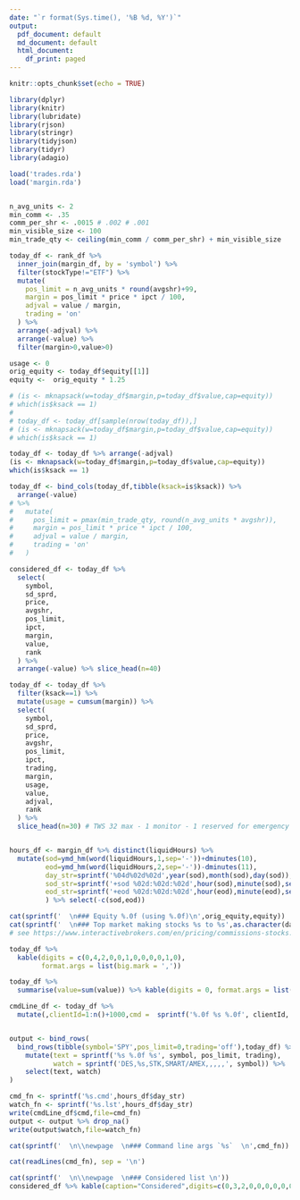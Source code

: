 ```yaml
---
date: "`r format(Sys.time(), '%B %d, %Y')`"
output:
  pdf_document: default
  md_document: default
  html_document:
    df_print: paged
---
```


```r
knitr::opts_chunk$set(echo = TRUE)
```

```r
library(dplyr)
library(knitr)
library(lubridate)
library(rjson)
library(stringr)
library(tidyjson)
library(tidyr)
library(adagio)
```

```r
load('trades.rda')
load('margin.rda')


n_avg_units <- 2
min_comm <- .35
comm_per_shr <- .0015 # .002 # .001  
min_visible_size <- 100
min_trade_qty <- ceiling(min_comm / comm_per_shr) + min_visible_size

today_df <- rank_df %>%
  inner_join(margin_df, by = 'symbol') %>%
  filter(stockType!="ETF") %>%
  mutate(
    pos_limit = n_avg_units * round(avgshr)+99,
    margin = pos_limit * price * ipct / 100,
    adjval = value / margin,
    trading = 'on'
  ) %>%
  arrange(-adjval) %>%
  arrange(-value) %>%
  filter(margin>0,value>0)

usage <- 0
orig_equity <- today_df$equity[[1]]
equity <-  orig_equity * 1.25

```
```r
# (is <- mknapsack(w=today_df$margin,p=today_df$value,cap=equity))
# which(is$ksack == 1)
# 
# today_df <- today_df[sample(nrow(today_df)),]
# (is <- mknapsack(w=today_df$margin,p=today_df$value,cap=equity))
# which(is$ksack == 1)

today_df <- today_df %>% arrange(-adjval)
(is <- mknapsack(w=today_df$margin,p=today_df$value,cap=equity))
which(is$ksack == 1)

```
\newpage
```r
today_df <- bind_cols(today_df,tibble(ksack=is$ksack)) %>%
  arrange(-value) 
# %>% 
#   mutate(
#     pos_limit = pmax(min_trade_qty, round(n_avg_units * avgshr)),
#     margin = pos_limit * price * ipct / 100,
#     adjval = value / margin,
#     trading = 'on'
#   ) 

considered_df <- today_df %>%
  select(
    symbol,
    sd_sprd,
    price,
    avgshr,
    pos_limit,
    ipct,
    margin,
    value,
    rank
  ) %>% 
  arrange(-value) %>% slice_head(n=40) 
```
\newpage
```r

today_df <- today_df %>%
  filter(ksack==1) %>%
  mutate(usage = cumsum(margin)) %>%
  select(
    symbol,
    sd_sprd,
    price,
    avgshr,
    pos_limit,
    ipct,
    trading,
    margin,
    usage,
    value,
    adjval,
    rank
  ) %>%
  slice_head(n=30) # TWS 32 max - 1 monitor - 1 reserved for emergency eject


hours_df <- margin_df %>% distinct(liquidHours) %>%
  mutate(sod=ymd_hm(word(liquidHours,1,sep='-'))+dminutes(10),
         eod=ymd_hm(word(liquidHours,2,sep='-'))-dminutes(11),
         day_str=sprintf('%04d%02d%02d',year(sod),month(sod),day(sod)),
         sod_str=sprintf('+sod %02d:%02d:%02d',hour(sod),minute(sod),second(sod)),
         eod_str=sprintf('+eod %02d:%02d:%02d',hour(eod),minute(eod),second(eod))
         ) %>% select(-c(sod,eod))


```

```r
cat(sprintf('  \n### Equity %.0f (using %.0f)\n',orig_equity,equity))
cat(sprintf('  \n### Top market making stocks %s to %s',as.character(dates_df$min_date),as.character(dates_df$max_date)))
# see https://www.interactivebrokers.com/en/pricing/commissions-stocks.php?re=amer

today_df %>%
  kable(digits = c(0,4,2,0,0,1,0,0,0,0,1,0),
        format.args = list(big.mark = ','))

today_df %>%
  summarise(value=sum(value)) %>% kable(digits = 0, format.args = list(big.mark=','))

cmdLine_df <- today_df %>%
  mutate(,clientId=1:n()+1000,cmd =  sprintf('%.0f %s %.0f', clientId, symbol, avgshr))


output <- bind_rows(
  bind_rows(tibble(symbol='SPY',pos_limit=0,trading='off'),today_df) %>%
    mutate(text = sprintf('%s %.0f %s', symbol, pos_limit, trading),
           watch = sprintf('DES,%s,STK,SMART/AMEX,,,,,', symbol)) %>%
    select(text, watch)
) 

cmd_fn <- sprintf('%s.cmd',hours_df$day_str)
watch_fn <- sprintf('%s.lst',hours_df$day_str)
write(cmdLine_df$cmd,file=cmd_fn)
output <- output %>% drop_na()
write(output$watch,file=watch_fn)

cat(sprintf('  \n\\newpage  \n### Command line args `%s`  \n',cmd_fn))
```

```r
cat(readLines(cmd_fn), sep = '\n')
```

```r
cat(sprintf('  \n\\newpage  \n### Considered list \n'))
considered_df %>% kable(caption="Considered",digits=c(0,3,2,0,0,0,0,0,0))
```
